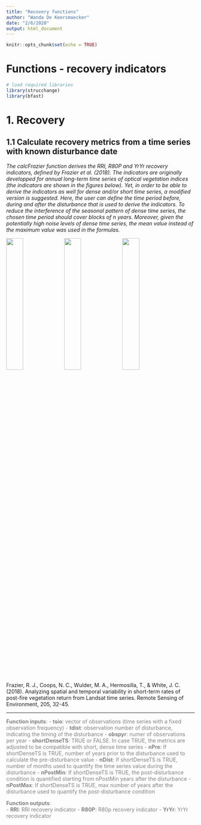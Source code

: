 ```yaml
---
title: "Recovery functions"
author: "Wanda De Keersmaecker"
date: "2/6/2020"
output: html_document
---
```


```r
knitr::opts_chunk$set(echo = TRUE)
```
# Functions - recovery indicators

```r
# load required libraries
library(strucchange)
library(bfast)
```

# 1. Recovery 
## 1.1 Calculate recovery metrics from a time series with known disturbance date
*The calcFrazier function derives the RRI, R80P and YrYr recovery indicators, defined by Frazier et al. (2018). The indicators are originally developped for annual long-term time series of optical vegetation indices (the indicators are shown in the figures below). Yet, in order to be able to derive the indicators as well for dense and/or short time series, a modified version is suggested. Here, the user can define the time period before, during and after the disturbance that is used to derive the indicators. To reduce the interference of the seasonal pattern of dense time series, the chosen time period should cover blocks of n years. Moreover, given the potentially high noise levels of dense time series, the mean value instead of the maximum value was used in the formulas.*

![](../Img/Frazier_RRI.jpg){#id .class width=30% height=30%}
![](../Img/Frazier_R80P.jpg){#id .class width=30% height=30%}
![](../Img/Frazier_YrYr.jpg){#id .class width=30% height=30%}


Frazier, R. J., Coops, N. C., Wulder, M. A., Hermosilla, T., & White, J. C. (2018). Analyzing spatial and temporal variability in short-term rates of post-fire vegetation return from Landsat time series. Remote Sensing of Environment, 205, 32-45.

****

<font color=gray>__Function inputs__:
 - __tsio__: vector of observations (time series with a fixed observation frequency)
 - __tdist__: observation number of disturbance, indicating the timing of the disturbance
 - __obspyr__: numer of observations per year
 - __shortDenseTS__: TRUE or FALSE. In case TRUE, the metrics are adjusted to be compatible with short, dense time series
 - __nPre__: If shortDenseTS is TRUE, number of years prior to the disturbance used to calculate the pre-disturbance value
 - __nDist__: If shortDenseTS is TRUE, number of months used to quantify the time series value during the disturbance
 - __nPostMin__: If shortDenseTS is TRUE,  the post-disturbance condition is quantified starting from nPostMin years after the disturbance
 - __nPostMax__: If shortDenseTS is TRUE, max number of years after the disturbance used to quantify the post-disturbance condition</font>

<font color=gray>__Function outputs__:    
 - __RRI__: RRI recovery indicator
 - __R80P__: R80p recovery indicator
 - __YrYr__: YrYr recovery indicator</font>
